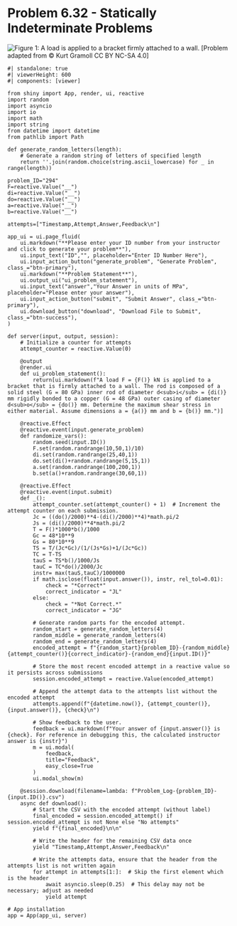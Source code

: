# Problem 6.32 - Statically Indeterminate Problems {.unnumbered}

![Figure 1: A load is applied to a bracket firmly attached to a wall.](images/294.png){fig-alt="Picture with a bracket firmly attached to a wall subjected to a load. The bracket has a length of b, is a distance of a from the wall, and is on a shaft of diameter do The shaft is made of copper and steel with a steel diameter of di and a copper diameter of do."}
\[Problem adapted from © Kurt Gramoll CC BY NC-SA 4.0\]
```shinylive-python
#| standalone: true
#| viewerHeight: 600
#| components: [viewer]

from shiny import App, render, ui, reactive
import random
import asyncio
import io
import math
import string
from datetime import datetime
from pathlib import Path

def generate_random_letters(length):
    # Generate a random string of letters of specified length
    return ''.join(random.choice(string.ascii_lowercase) for _ in range(length))  

problem_ID="294"
F=reactive.Value("__")
di=reactive.Value("__")
do=reactive.Value("__")
a=reactive.Value("__")
b=reactive.Value("__")
  
attempts=["Timestamp,Attempt,Answer,Feedback\n"]

app_ui = ui.page_fluid(
    ui.markdown("**Please enter your ID number from your instructor and click to generate your problem**"),
    ui.input_text("ID","", placeholder="Enter ID Number Here"),
    ui.input_action_button("generate_problem", "Generate Problem", class_="btn-primary"),
    ui.markdown("**Problem Statement**"),
    ui.output_ui("ui_problem_statement"),
    ui.input_text("answer","Your Answer in units of MPa", placeholder="Please enter your answer"),
    ui.input_action_button("submit", "Submit Answer", class_="btn-primary"),
    ui.download_button("download", "Download File to Submit", class_="btn-success"),
)

def server(input, output, session):
    # Initialize a counter for attempts
    attempt_counter = reactive.Value(0)

    @output
    @render.ui
    def ui_problem_statement():
        return[ui.markdown(f"A load F = {F()} kN is applied to a bracket that is firmly attached to a wall. The rod is composed of a solid steel (G = 80 GPa) inner rod of diameter d<sub>i</sub> = {di()} mm rigidly bonded to a copper (G = 48 GPa) outer casing of diameter d<sub>o</sub> = {do()} mm. Determine the maximum shear stress in either material. Assume dimensions a = {a()} mm and b = {b()} mm.")]
    
    @reactive.Effect
    @reactive.event(input.generate_problem)
    def randomize_vars():
        random.seed(input.ID())
        F.set(random.randrange(10,50,1)/10)
        di.set(random.randrange(25,40,1))
        do.set(di()+random.randrange(5,15,1))
        a.set(random.randrange(100,200,1))
        b.set(a()+random.randrange(30,60,1))
        
    @reactive.Effect
    @reactive.event(input.submit)
    def _():
        attempt_counter.set(attempt_counter() + 1)  # Increment the attempt counter on each submission.
        Jc = ((do()/2000)**4-(di()/2000)**4)*math.pi/2
        Js = (di()/2000)**4*math.pi/2
        T = F()*1000*b()/1000
        Gc = 48*10**9
        Gs = 80*10**9
        TS = T/(Jc*Gc)/(1/(Js*Gs)+1/(Jc*Gc))
        TC = T-TS
        tauS = TS*b()/1000/Js
        tauC = TC*do()/2000/Jc
        instr= max(tauS,tauC)/1000000
        if math.isclose(float(input.answer()), instr, rel_tol=0.01):
            check = "*Correct*"
            correct_indicator = "JL"
        else:
            check = "*Not Correct.*"
            correct_indicator = "JG"

        # Generate random parts for the encoded attempt.
        random_start = generate_random_letters(4)
        random_middle = generate_random_letters(4)
        random_end = generate_random_letters(4)
        encoded_attempt = f"{random_start}{problem_ID}-{random_middle}{attempt_counter()}{correct_indicator}-{random_end}{input.ID()}"

        # Store the most recent encoded attempt in a reactive value so it persists across submissions
        session.encoded_attempt = reactive.Value(encoded_attempt)

        # Append the attempt data to the attempts list without the encoded attempt
        attempts.append(f"{datetime.now()}, {attempt_counter()}, {input.answer()}, {check}\n")

        # Show feedback to the user.
        feedback = ui.markdown(f"Your answer of {input.answer()} is {check}. For reference in debugging this, the calculated instructor answer is {instr}")
        m = ui.modal(
            feedback,
            title="Feedback",
            easy_close=True
        )
        ui.modal_show(m)

    @session.download(filename=lambda: f"Problem_Log-{problem_ID}-{input.ID()}.csv")
    async def download():
        # Start the CSV with the encoded attempt (without label)
        final_encoded = session.encoded_attempt() if session.encoded_attempt is not None else "No attempts"
        yield f"{final_encoded}\n\n"
        
        # Write the header for the remaining CSV data once
        yield "Timestamp,Attempt,Answer,Feedback\n"
        
        # Write the attempts data, ensure that the header from the attempts list is not written again
        for attempt in attempts[1:]:  # Skip the first element which is the header
            await asyncio.sleep(0.25)  # This delay may not be necessary; adjust as needed
            yield attempt
            
# App installation
app = App(app_ui, server)
```
